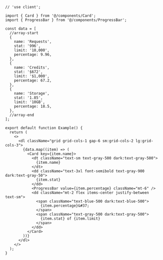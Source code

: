 ````tsx
// 'use client';

import { Card } from '@/components/Card';
import { ProgressBar } from '@/components/ProgressBar';

const data = [
  //array-start
  {
    name: 'Requests',
    stat: '996',
    limit: '10,000',
    percentage: 9.96,
  },
  {
    name: 'Credits',
    stat: '$672',
    limit: '$1,000',
    percentage: 67.2,
  },
  {
    name: 'Storage',
    stat: '1.85',
    limit: '10GB',
    percentage: 18.5,
  },
  //array-end
];

export default function Example() {
  return (
    <>
      <dl className="grid grid-cols-1 gap-6 sm:grid-cols-2 lg:grid-cols-3">
        {data.map((item) => (
          <Card key={item.name}>
            <dt className="text-sm text-gray-500 dark:text-gray-500">
              {item.name}
            </dt>
            <dd className="text-3xl font-semibold text-gray-900 dark:text-gray-50">
              {item.stat}
            </dd>
            <ProgressBar value={item.percentage} className="mt-6" />
            <dd className="mt-2 flex items-center justify-between text-sm">
              <span className="text-blue-500 dark:text-blue-500">
                {item.percentage}&#37;
              </span>
              <span className="text-gray-500 dark:text-gray-500">
                {item.stat} of {item.limit}
              </span>
            </dd>
          </Card>
        ))}
      </dl>
    </>
  );
}

````